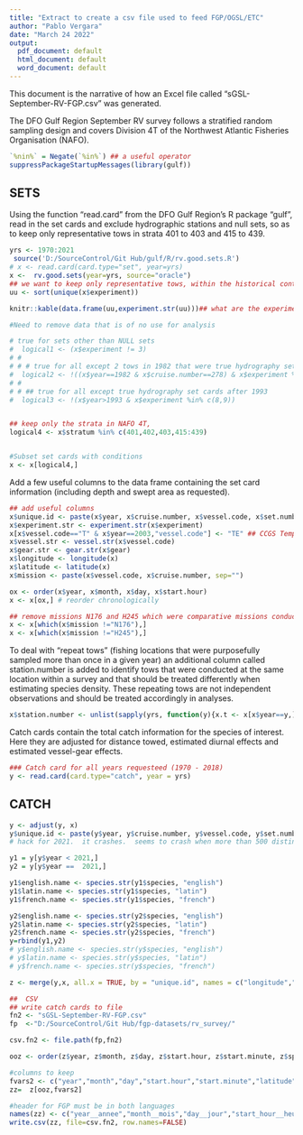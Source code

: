 ```yaml
---
title: "Extract to create a csv file used to feed FGP/OGSL/ETC"
author: "Pablo Vergara"
date: "March 24 2022"
output:
  pdf_document: default
  html_document: default
  word_document: default
---
```

This document is the narrative of how an Excel file called "sGSL-September-RV-FGP.csv" was generated.

The DFO Gulf Region September RV survey follows a stratified random sampling design and covers Division 4T of the Northwest Atlantic Fisheries Organisation (NAFO).


```r
`%nin%` = Negate(`%in%`) ## a useful operator
suppressPackageStartupMessages(library(gulf))
```

## SETS
Using the function "read.card" from the DFO Gulf Region's R package "gulf", read in the set cards and exclude hydrographic stations and null sets, so as to keep only representative tows in strata 401 to 403 and 415 to 439.

```r
yrs <- 1970:2021
 source('D:/SourceControl/Git Hub/gulf/R/rv.good.sets.R')
# x <- read.card(card.type="set", year=yrs)
x <-  rv.good.sets(year=yrs, source="oracle")
## we want to keep only representative tows, within the historical context that some tows were identified as "hydrography" before 1993 but were really fishing stations
uu <- sort(unique(x$experiment))
```

```r
knitr::kable(data.frame(uu,experiment.str(uu)))## what are the experiment codes
```

```r
#Need to remove data that is of no use for analysis

# true for sets other than NULL sets
#  logical1 <- (x$experiment != 3)
# # 
# # # true for all except 2 tows in 1982 that were true hydrography set cards
#  logical2 <- !((x$year==1982 & x$cruise.number==278) & x$experiment %in% c(8,9))
# # 
# # ## true for all except true hydrography set cards after 1993
#  logical3 <- !(x$year>1993 & x$experiment %in% c(8,9))


## keep only the strata in NAFO 4T,
logical4 <- x$stratum %in% c(401,402,403,415:439)


#Subset set cards with conditions
x <- x[logical4,]
```

Add a few useful columns to the data frame containing the set card information (including depth and swept area as requested).
```r
## add useful columns
x$unique.id <- paste(x$year, x$cruise.number, x$vessel.code, x$set.number, sep="-")
x$experiment.str <- experiment.str(x$experiment)
x[x$vessel.code=="T" & x$year==2003,"vessel.code"] <- "TE" ## CCGS Templeman used in 2003
x$vessel.str <- vessel.str(x$vessel.code)
x$gear.str <- gear.str(x$gear)
x$longitude <- longitude(x)
x$latitude <- latitude(x)
x$mission <- paste(x$vessel.code, x$cruise.number, sep="")

ox <- order(x$year, x$month, x$day, x$start.hour)
x <- x[ox,] # reorder chronologically

## remove missions N176 and H245 which were comparative missions conducted in August 1992
x <- x[which(x$mission !="N176"),]
x <- x[which(x$mission !="H245"),]

```

To deal with "repeat tows" (fishing locations that were purposefully sampled more than once in a given year) an additional column called station.number is added to identify tows that were conducted at the same location within a survey and that should be treated differently when estimating species density. These repeating tows are not independent observations and should be treated accordingly in analyses.

```r
x$station.number <- unlist(sapply(yrs, function(y){x.t <- x[x$year==y,]; station.number(x.t, method="observed")}))
```

Catch cards contain the total catch information for the species of interest. Here they are adjusted for distance towed, estimated diurnal effects and estimated vessel-gear effects.
```r
### Catch card for all years requesteed (1970 - 2018)
y <- read.card(card.type="catch", year = yrs)
```

## CATCH
```r
y <- adjust(y, x)
y$unique.id <- paste(y$year, y$cruise.number, y$vessel.code, y$set.number, sep="-")
# hack for 2021.  it crashes.  seems to crash when more than 500 distinct entries.

y1 = y[y$year < 2021,]
y2 = y[y$year ==  2021,]

y1$english.name <- species.str(y1$species, "english")
y1$latin.name <- species.str(y1$species, "latin")
y1$french.name <- species.str(y1$species, "french")

y2$english.name <- species.str(y2$species, "english")
y2$latin.name <- species.str(y2$species, "latin")
y2$french.name <- species.str(y2$species, "french")
y=rbind(y1,y2)
# y$english.name <- species.str(y$species, "english")
# y$latin.name <- species.str(y$species, "latin")
# y$french.name <- species.str(y$species, "french")

z <- merge(y,x, all.x = TRUE, by = "unique.id", names = c("longitude","latitude", "gear.str"))

##  CSV
## write catch cards to file
fn2 <- "sGSL-September-RV-FGP.csv"
fp  <-"D:/SourceControl/Git Hub/fgp-datasets/rv_survey/"

csv.fn2 <- file.path(fp,fn2)

ooz <- order(z$year, z$month, z$day, z$start.hour, z$start.minute, z$species)

#columns to keep
fvars2 <- c("year","month","day","start.hour","start.minute","latitude","longitude","gear.str","species","french.name","english.name","latin.name","weight.caught","number.caught")
zz=  z[ooz,fvars2]

#header for FGP must be in both languages
names(zz) <- c("year__annee","month__mois","day__jour","start_hour__heure_de_depart","start_minute__minute_de_depart","latitude","longitude","gear__equipement","species__espece","french_name__nom_francais","english_name__nom_anglais","latin_name__nom_latin","weight_caught__poids_pris","number_caught__quantite__attrape")
write.csv(zz, file=csv.fn2, row.names=FALSE)
```

